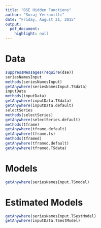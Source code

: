 ```yaml
---
title: "DSE Hidden Functions"
author: "Suraj Yerramilli"
date: "Friday, August 21, 2015"
output:
  pdf_document:
    highlight: null
---
```


# Data

```r
suppressMessages(require(dse))
seriesNamesInput
methods(seriesNamesInput)
getAnywhere(seriesNamesInput.TSdata)
inputData
methods(inputData)
getAnywhere(inputData.TSdata)
getAnywhere(inputData.default)
selectSeries
methods(selectSeries)
getAnywhere(selectSeries.default)
methods(tframe)
getAnywhere(tframe.default)
getAnywhere(tframe.ts)
methods(tframed)
getAnywhere(tframed.default)
getAnywhere(tframed.TSdata)
```

# Models
```r
getAnywhere(seriesNamesInput.TSmodel)
```

# Estimated Models
```r
getAnywhere(seriesNamesInput.TSestModel)
getAnywhere(inputData.TSestModel)
```